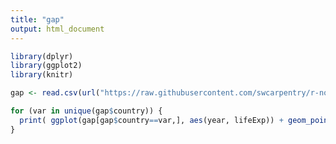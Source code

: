 ```yaml
---
title: "gap"
output: html_document
---
```




```r
library(dplyr)
library(ggplot2)
library(knitr)

gap <- read.csv(url("https://raw.githubusercontent.com/swcarpentry/r-novice-gapminder/gh-pages/_episodes_rmd/data/gapminder-FiveYearData.csv"))

for (var in unique(gap$country)) {
  print( ggplot(gap[gap$country==var,], aes(year, lifeExp)) + geom_point() + ggtitle(var) )
}

```